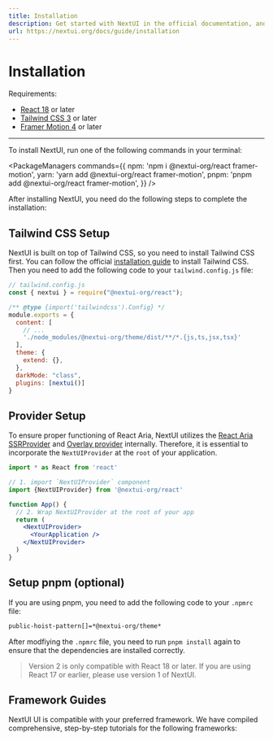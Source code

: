 ```yaml
---
title: Installation
description: Get started with NextUI in the official documentation, and learn more about all our features!
url: https://nextui.org/docs/guide/installation
---
```


# Installation

Requirements:

- [React 18](https://reactjs.org/) or later
- [Tailwind CSS 3](https://tailwindcss.com/) or later
- [Framer Motion 4](https://www.framer.com/motion/) or later

------

<Spacer y={4}/>

To install NextUI, run one of the following commands in your terminal:

<PackageManagers
  commands={{
    npm: 'npm i @nextui-org/react framer-motion',
    yarn: 'yarn add @nextui-org/react framer-motion',
    pnpm: 'pnpm add @nextui-org/react framer-motion',
  }}
/>

<Spacer y={4}/>

After installing NextUI, you need do the following steps to complete the installation:


## Tailwind CSS Setup

NextUI is built on top of Tailwind CSS, so you need to install Tailwind CSS first. You can follow the official
[installation guide](https://tailwindcss.com/docs/installation) to install Tailwind CSS. Then you need to add 
the following code to your `tailwind.config.js` file:


```js {8,13-14}
// tailwind.config.js
const { nextui } = require("@nextui-org/react");

/** @type {import('tailwindcss').Config} */
module.exports = {
  content: [
    // ...
    './node_modules/@nextui-org/theme/dist/**/*.{js,ts,jsx,tsx}'
  ],
  theme: {
    extend: {},
  },
  darkMode: "class",
  plugins: [nextui()]
}
```

## Provider Setup

To ensure proper functioning of React Aria, NextUI utilizes the [React Aria SSRProvider](https://react-spectrum.adobe.com/react-aria/SSRProvider.html) and [Overlay provider](https://react-spectrum.adobe.com/react-aria/useOverlayTrigger.html#example) internally. 
Therefore, it is essential to incorporate the `NextUIProvider` at the `root` of your application.

```jsx
import * as React from 'react'

// 1. import `NextUIProvider` component
import {NextUIProvider} from '@nextui-org/react'

function App() {
  // 2. Wrap NextUIProvider at the root of your app
  return (
    <NextUIProvider>
      <YourApplication />
    </NextUIProvider>
  )
}
```

## Setup pnpm (optional)

If you are using pnpm, you need to add the following code to your `.npmrc` file:

```bash
public-hoist-pattern[]=*@nextui-org/theme*
```

After modfiying the `.npmrc` file, you need to run `pnpm install` again to ensure that the dependencies are installed correctly.


<Blockquote
 color="warning"
>
  Version 2 is only compatible with React 18 or later. If you are using React 17 or earlier, please use <Link href="https://v1.nextui.org/docs/getting-started" isExternal>version 1 of NextUI</Link>.
</Blockquote>

## Framework Guides

NextUI UI is compatible with your preferred framework. We have compiled comprehensive, step-by-step tutorials for the following frameworks:

<Frameworks />